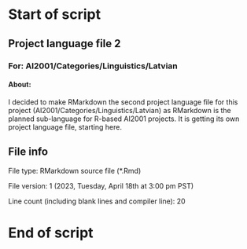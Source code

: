 # Start of script

## Project language file 2

### For: AI2001/Categories/Linguistics/Latvian

#### About:

I decided to make RMarkdown the second project language file for this project (AI2001/Categories/Linguistics/Latvian) as RMarkdown is the planned sub-language for R-based AI2001 projects. It is getting its own project language file, starting here.

## File info

File type: RMarkdown source file (*.Rmd)

File version: 1 (2023, Tuesday, April 18th at 3:00 pm PST)

Line count (including blank lines and compiler line): 20

# End of script
